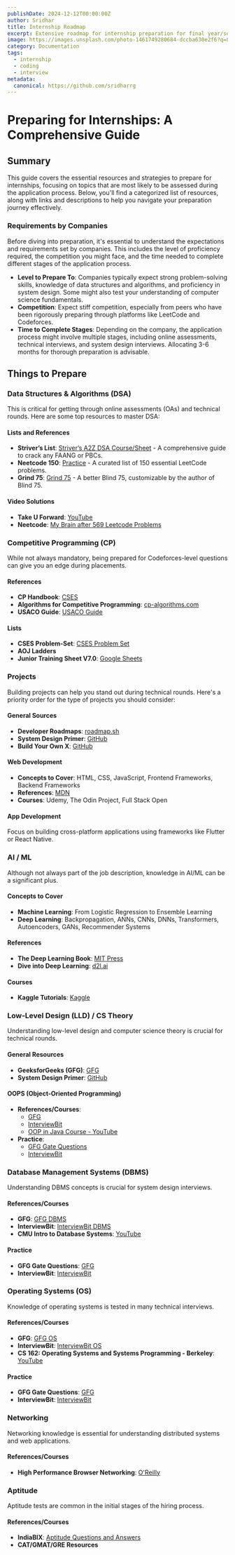```yaml
---
publishDate: 2024-12-12T00:00:00Z
author: Sridhar
title: Internship Roadmap
excerpt: Extensive roadmap for internship preparation for final year/semester students to face their interviews and coding rounds 
image: https://images.unsplash.com/photo-1461749280684-dccba630e2f6?q=80&w=3269&auto=format&fit=crop&ixlib=rb-4.0.3&ixid=M3wxMjA3fDB8MHxwaG90by1wYWdlfHx8fGVufDB8fHx8fA%3D%3D
category: Documentation
tags:
  - internship
  - coding
  - interview
metadata:
  canonical: https://github.com/sridharrg
---
```



# Preparing for Internships: A Comprehensive Guide

## Summary

This guide covers the essential resources and strategies to prepare for internships, focusing on topics that are most likely to be assessed during the application process. Below, you'll find a categorized list of resources, along with links and descriptions to help you navigate your preparation journey effectively.

### Requirements by Companies
Before diving into preparation, it's essential to understand the expectations and requirements set by companies. This includes the level of proficiency required, the competition you might face, and the time needed to complete different stages of the application process.

- **Level to Prepare To**: Companies typically expect strong problem-solving skills, knowledge of data structures and algorithms, and proficiency in system design. Some might also test your understanding of computer science fundamentals.
- **Competition**: Expect stiff competition, especially from peers who have been rigorously preparing through platforms like LeetCode and Codeforces.
- **Time to Complete Stages**: Depending on the company, the application process might involve multiple stages, including online assessments, technical interviews, and system design interviews. Allocating 3-6 months for thorough preparation is advisable.

## Things to Prepare

### Data Structures & Algorithms (DSA)
This is critical for getting through online assessments (OAs) and technical rounds. Here are some top resources to master DSA:

#### Lists and References
- **Striver’s List**: [Striver’s A2Z DSA Course/Sheet](https://takeuforward.org) - A comprehensive guide to crack any FAANG or PBCs.
- **Neetcode 150**: [Practice](https://neetcode.io) - A curated list of 150 essential LeetCode problems.
- **Grind 75**: [Grind 75](https://techinterviewhandbook.org) - A better Blind 75, customizable by the author of Blind 75.

#### Video Solutions
- **Take U Forward**: [YouTube](https://www.youtube.com/c/takeuforward)
- **Neetcode**: [My Brain after 569 Leetcode Problems](https://www.youtube.com/watch?v=rw4s4M3hFfs)

### Competitive Programming (CP)
While not always mandatory, being prepared for Codeforces-level questions can give you an edge during placements.

#### References
- **CP Handbook**: [CSES](https://cses.fi/book/book.pdf)
- **Algorithms for Competitive Programming**: [cp-algorithms.com](https://cp-algorithms.com)
- **USACO Guide**: [USACO Guide](https://usaco.guide)

#### Lists
- **CSES Problem-Set**: [CSES Problem Set](https://cses.fi/problemset)
- **AOJ Ladders**
- **Junior Training Sheet V7.0**: [Google Sheets](https://docs.google.com/spreadsheets/d/1Ioy6iGg1_AgVpxs9pe9AnfBq3qAl_zlF2GZnmHkj2_0/edit?usp=sharing)

### Projects
Building projects can help you stand out during technical rounds. Here's a priority order for the type of projects you should consider:

#### General Sources
- **Developer Roadmaps**: [roadmap.sh](https://roadmap.sh)
- **System Design Primer**: [GitHub](https://github.com/donnemartin/system-design-primer)
- **Build Your Own X**: [GitHub](https://github.com/codecrafters-io/build-your-own-x)

#### Web Development
- **Concepts to Cover**: HTML, CSS, JavaScript, Frontend Frameworks, Backend Frameworks
- **References**: [MDN](https://developer.mozilla.org/en-US/)
- **Courses**: Udemy, The Odin Project, Full Stack Open

#### App Development
Focus on building cross-platform applications using frameworks like Flutter or React Native.

### AI / ML
Although not always part of the job description, knowledge in AI/ML can be a significant plus.

#### Concepts to Cover
- **Machine Learning**: From Logistic Regression to Ensemble Learning
- **Deep Learning**: Backpropagation, ANNs, CNNs, DNNs, Transformers, Autoencoders, GANs, Recommender Systems

#### References
- **The Deep Learning Book**: [MIT Press](https://deeplearningbook.org)
- **Dive into Deep Learning**: [d2l.ai](https://d2l.ai)

#### Courses
- **Kaggle Tutorials**: [Kaggle](https://www.kaggle.com/learn/overview)

### Low-Level Design (LLD) / CS Theory
Understanding low-level design and computer science theory is crucial for technical rounds.

#### General Resources
- **GeeksforGeeks (GFG)**: [GFG](https://www.geeksforgeeks.org)
- **System Design Primer**: [GitHub](https://github.com/donnemartin/system-design-primer)

#### OOPS (Object-Oriented Programming)
- **References/Courses**: 
  - [GFG](https://www.geeksforgeeks.org)
  - [InterviewBit](https://www.interviewbit.com)
  - [OOP in Java Course - YouTube](https://www.youtube.com/watch?v=5HL0T5t-AGo)
- **Practice**: 
  - [GFG Gate Questions](https://www.geeksforgeeks.org)
  - [InterviewBit](https://www.interviewbit.com)

### Database Management Systems (DBMS)
Understanding DBMS concepts is crucial for system design interviews.

#### References/Courses
- **GFG**: [GFG DBMS](https://www.geeksforgeeks.org)
- **InterviewBit**: [InterviewBit DBMS](https://www.interviewbit.com)
- **CMU Intro to Database Systems**: [YouTube](https://www.youtube.com/watch?v=HXDb1o_5b9s&list=PLSE8ODhjZXjYutVzTeAds8xUt1rcmyT7x)

#### Practice
- **GFG Gate Questions**: [GFG](https://www.geeksforgeeks.org)
- **InterviewBit**: [InterviewBit](https://www.interviewbit.com)

### Operating Systems (OS)
Knowledge of operating systems is tested in many technical interviews.

#### References/Courses
- **GFG**: [GFG OS](https://www.geeksforgeeks.org)
- **InterviewBit**: [InterviewBit OS](https://www.interviewbit.com)
- **CS 162: Operating Systems and Systems Programming - Berkeley**: [YouTube](https://www.youtube.com/watch?v=feAOZuID1HM&list=PL-XXv-cvA_iCl2-D-FS5mk0jFF6cYSJs_)

#### Practice
- **GFG Gate Questions**: [GFG](https://www.geeksforgeeks.org)
- **InterviewBit**: [InterviewBit](https://www.interviewbit.com)

### Networking
Networking knowledge is essential for understanding distributed systems and web applications.

#### References/Courses
- **High Performance Browser Networking**: [O'Reilly](https://hpbn.co)

### Aptitude
Aptitude tests are common in the initial stages of the hiring process.

#### References/Courses
- **IndiaBIX**: [Aptitude Questions and Answers](https://www.indiabix.com)
- **CAT/GMAT/GRE Resources**
